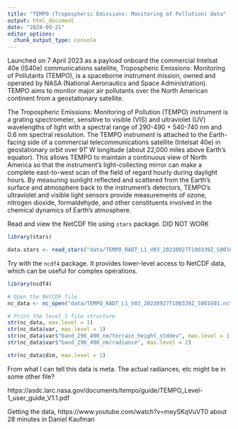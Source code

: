 ```yaml
---
title: "TEMPO (Tropospheric Emissions: Monitoring of Pollution) data"
output: html_document
date: "2024-09-21"
editor_options: 
  chunk_output_type: console
---
```


Launched on 7 April 2023 as a payload onboard the commercial Intelsat 40e (IS40e) communications satellite, Tropospheric Emissions: Monitoring of Pollutants (TEMPO), is a spaceborne instrument mission, owned and operated by NASA (National Aeronautics and Space Administration). TEMPO aims to monitor major air pollutants over the North American continent from a geostationary satellite.

The Tropospheric Emissions: Monitoring of Pollution (TEMPO) instrument is a grating spectrometer, sensitive to visible (VIS) and ultraviolet (UV) wavelengths of light with a spectral range of 290-490 + 540-740 nm and 0.6 nm spectral resolution. The TEMPO instrument is attached to the Earth-facing side of a commercial telecommunications satellite (Intelsat 40e) in geostationary orbit over 91˚ W longitude (about 22,000 miles above Earth’s equator). This allows TEMPO to maintain a continuous view of North America so that the instrument's light-collecting mirror can make a complete east-to-west scan of the field of regard hourly during daylight hours. By measuring sunlight reflected and scattered from the Earth's surface and atmosphere back to the instrument's detectors, TEMPO's ultraviolet and visible light sensors provide measurements of ozone, nitrogen dioxide, formaldehyde, and other constituents involved in the chemical dynamics of Earth’s atmosphere.

Read and view the NetCDF file using `stars` package. DID NOT WORK
```r
library(stars)

data.stars <- read_stars("data/TEMPO_RADT_L1_V03_20230927T100339Z_S001G01.nc")
```

Try with the `ncdf4` package. It provides lower-level access to NetCDF data, which can be useful for complex operations.
```r
library(ncdf4)

# Open the NetCDF file
nc_data <- nc_open("data/TEMPO_RADT_L1_V03_20230927T100339Z_S001G01.nc")

# Print the level 1 file structure
str(nc_data, max.level = 1)
str(nc_data$var, max.level = 1)
str(nc_data$var$"band_290_490_nm/terrain_height_stddev", max.level = 1)
str(nc_data$var$"band_290_490_nm/radiance", max.level = 2)

str(nc_data$dim, max.level = 1)
```

From what I can tell this data is meta. The actual radiances, etc might be in some other file?

https://asdc.larc.nasa.gov/documents/tempo/guide/TEMPO_Level-1_user_guide_V1.1.pdf

Getting the data, https://www.youtube.com/watch?v=meySKqVuVT0 about 28 minutes in Daniel Kaufman



